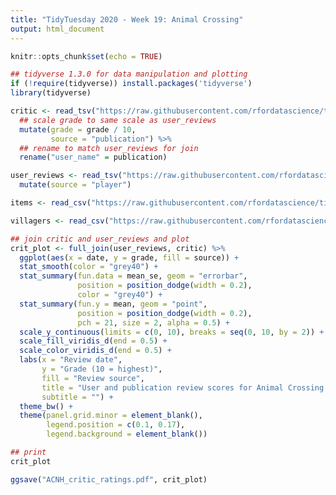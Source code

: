 ```yaml
---
title: "TidyTuesday 2020 - Week 19: Animal Crossing"
output: html_document
---
```


```r
knitr::opts_chunk$set(echo = TRUE)
```

```r

## tidyverse 1.3.0 for data manipulation and plotting
if (!require(tidyverse)) install.packages('tidyverse')
library(tidyverse)

```

```r

critic <- read_tsv("https://raw.githubusercontent.com/rfordatascience/tidytuesday/master/data/2020/2020-05-05/critic.tsv") %>%
  ## scale grade to same scale as user_reviews
  mutate(grade = grade / 10,
         source = "publication") %>%
  ## rename to match user_reviews for join
  rename("user_name" = publication)

user_reviews <- read_tsv("https://raw.githubusercontent.com/rfordatascience/tidytuesday/master/data/2020/2020-05-05/user_reviews.tsv") %>%
  mutate(source = "player")

items <- read_csv("https://raw.githubusercontent.com/rfordatascience/tidytuesday/master/data/2020/2020-05-05/items.csv")

villagers <- read_csv("https://raw.githubusercontent.com/rfordatascience/tidytuesday/master/data/2020/2020-05-05/villagers.csv")

```

```r

## join critic and user_reviews and plot
crit_plot <- full_join(user_reviews, critic) %>%
  ggplot(aes(x = date, y = grade, fill = source)) +
  stat_smooth(color = "grey40") +
  stat_summary(fun.data = mean_se, geom = "errorbar",
               position = position_dodge(width = 0.2),
               color = "grey40") +
  stat_summary(fun.y = mean, geom = "point",
               position = position_dodge(width = 0.2),
               pch = 21, size = 2, alpha = 0.5) +
  scale_y_continuous(limits = c(0, 10), breaks = seq(0, 10, by = 2)) +
  scale_fill_viridis_d(end = 0.5) +
  scale_color_viridis_d(end = 0.5) +
  labs(x = "Review date",
       y = "Grade (10 = highest)",
       fill = "Review source",
       title = "User and publication review scores for Animal Crossing: New Horizons",
       subtitle = "") +
  theme_bw() +
  theme(panel.grid.minor = element_blank(),
        legend.position = c(0.1, 0.17),
        legend.background = element_blank())

## print 
crit_plot

ggsave("ACNH_critic_ratings.pdf", crit_plot)

```